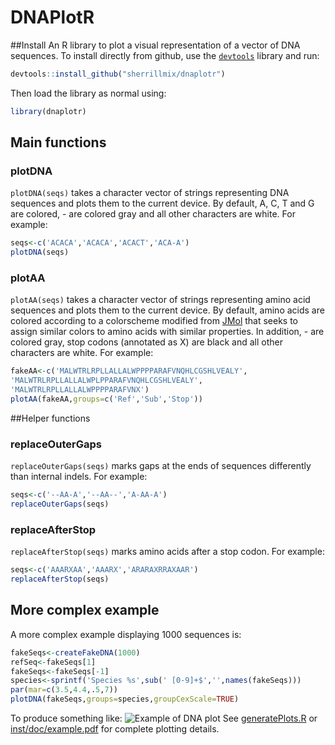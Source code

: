 # DNAPlotR
##Install
An R library to plot a visual representation of a vector of DNA sequences. To install directly from github, use the [<code>devtools</code>](https://github.com/hadley/devtools) library and run:

```r
devtools::install_github("sherrillmix/dnaplotr")
```
Then load the library as normal using:
```r
library(dnaplotr)
```

## Main functions
### plotDNA 
<code>plotDNA(seqs)</code> takes a character vector of strings representing DNA sequences and plots them to the current device. By default, A, C, T and G are colored, - are colored gray and all other characters are white. For example:

```r
seqs<-c('ACACA','ACACA','ACACT','ACA-A')
plotDNA(seqs)
```

### plotAA
<code>plotAA(seqs)</code> takes a character vector of strings representing amino acid sequences and plots them to the current device. By default, amino acids are colored according to a colorscheme modified from [JMol](http://jmol.sourceforge.net/jscolors/) that seeks to assign similar colors to amino acids with similar properties. In addition, - are colored gray, stop codons (annotated as X) are black and all other characters are white. For example:

```r
fakeAA<-c('MALWTRLRPLLALLALWPPPPARAFVNQHLCGSHLVEALY',
'MALWTRLRPLLALLALWPLPPARAFVNQHLCGSHLVEALY',
'MALWTRLRPLLALLALWPPPPARAFVNX')
plotAA(fakeAA,groups=c('Ref','Sub','Stop'))
```

##Helper functions

### replaceOuterGaps
<code>replaceOuterGaps(seqs)</code> marks gaps at the ends of sequences differently than internal indels.  For example:
```r
seqs<-c('--AA-A','--AA--','A-AA-A')
replaceOuterGaps(seqs)
```

### replaceAfterStop
<code>replaceAfterStop(seqs)</code> marks amino acids after a stop codon.  For example:

```r
seqs<-c('AAARXAA','AAARX','ARARAXRRAXAAR')
replaceAfterStop(seqs)
```

## More complex example
A more complex example displaying 1000 sequences is:
```r
fakeSeqs<-createFakeDNA(1000)
refSeq<-fakeSeqs[1]
fakeSeqs<-fakeSeqs[-1]
species<-sprintf('Species %s',sub(' [0-9]+$','',names(fakeSeqs)))
par(mar=c(3.5,4.4,.5,7))
plotDNA(fakeSeqs,groups=species,groupCexScale=TRUE)
```

To produce something like:
![Example of DNA plot](dnaPlotExample.png)
See [generatePlots.R](generatePlots.R) or [inst/doc/example.pdf](the vignette) for complete plotting details.

